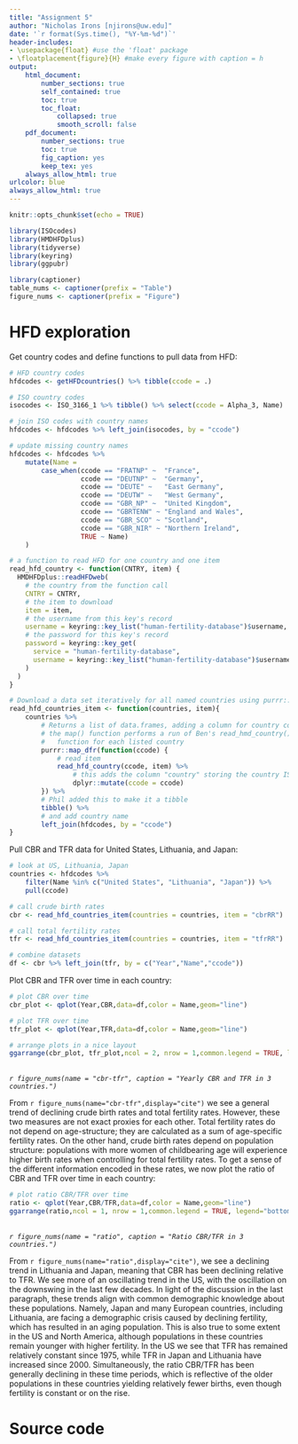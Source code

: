 ```yaml
---
title: "Assignment 5"
author: "Nicholas Irons [njirons@uw.edu]"
date: '`r format(Sys.time(), "%Y-%m-%d")`'
header-includes:
- \usepackage{float} #use the 'float' package
- \floatplacement{figure}{H} #make every figure with caption = h
output: 
    html_document:
        number_sections: true      
        self_contained: true
        toc: true
        toc_float:
            collapsed: true
            smooth_scroll: false
    pdf_document:
        number_sections: true
        toc: true
        fig_caption: yes
        keep_tex: yes
    always_allow_html: true
urlcolor: blue  
always_allow_html: true
---
```


```r
knitr::opts_chunk$set(echo = TRUE)

library(ISOcodes)
library(HMDHFDplus)
library(tidyverse)
library(keyring)
library(ggpubr)

library(captioner)
table_nums <- captioner(prefix = "Table")
figure_nums <- captioner(prefix = "Figure")
```

# HFD exploration

Get country codes and define functions to pull data from HFD:

```r
# HFD country codes
hfdcodes <- getHFDcountries() %>% tibble(ccode = .)

# ISO country codes
isocodes <- ISO_3166_1 %>% tibble() %>% select(ccode = Alpha_3, Name)

# join ISO codes with country names
hfdcodes <- hfdcodes %>% left_join(isocodes, by = "ccode")

# update missing country names 
hfdcodes <- hfdcodes %>% 
    mutate(Name = 
        case_when(ccode == "FRATNP" ~  "France",
                  ccode == "DEUTNP" ~  "Germany",
                  ccode == "DEUTE" ~   "East Germany",
                  ccode == "DEUTW" ~   "West Germany",
                  ccode == "GBR_NP" ~  "United Kingdom", 
                  ccode == "GBRTENW" ~ "England and Wales",
                  ccode == "GBR_SCO" ~ "Scotland",
                  ccode == "GBR_NIR" ~ "Northern Ireland",
                  TRUE ~ Name)
    )

# a function to read HFD for one country and one item
read_hfd_country <- function(CNTRY, item) {
  HMDHFDplus::readHFDweb(
    # the country from the function call
    CNTRY = CNTRY,
    # the item to download
    item = item,
    # the username from this key's record
    username = keyring::key_list("human-fertility-database")$username,
    # the password for this key's record
    password = keyring::key_get(
      service = "human-fertility-database",
      username = keyring::key_list("human-fertility-database")$username
    )
  )
}

# Download a data set iteratively for all named countries using purrr::map()
read_hfd_countries_item <- function(countries, item){
    countries %>%
        # Returns a list of data.frames, adding a column for country code to each
        # the map() function performs a run of Ben's read_hmd_country() 
        #   function for each listed country
        purrr::map_dfr(function(ccode) {
            # read item
            read_hfd_country(ccode, item) %>%
                # this adds the column "country" storing the country ISO code
                dplyr::mutate(ccode = ccode)
        }) %>%
        # Phil added this to make it a tibble
        tibble() %>% 
        # and add country name
        left_join(hfdcodes, by = "ccode")
}
```

Pull CBR and TFR data for United States, Lithuania, and Japan:

```r
# look at US, Lithuania, Japan
countries <- hfdcodes %>% 
    filter(Name %in% c("United States", "Lithuania", "Japan")) %>% 
    pull(ccode)

# call crude birth rates
cbr <- read_hfd_countries_item(countries = countries, item = "cbrRR")

# call total fertility rates
tfr <- read_hfd_countries_item(countries = countries, item = "tfrRR")

# combine datasets
df <- cbr %>% left_join(tfr, by = c("Year","Name","ccode"))
```

Plot CBR and TFR over time in each country:

```r
# plot CBR over time
cbr_plot <- qplot(Year,CBR,data=df,color = Name,geom="line")

# plot TFR over time
tfr_plot <- qplot(Year,TFR,data=df,color = Name,geom="line")

# arrange plots in a nice layout
ggarrange(cbr_plot, tfr_plot,ncol = 2, nrow = 1,common.legend = TRUE, legend="bottom")
```
\
_`r figure_nums(name = "cbr-tfr", caption = "Yearly CBR and TFR in 3 countries.")`_

From  `r figure_nums(name="cbr-tfr",display="cite")` we see a general trend of declining crude birth rates and total fertility rates. However, these two measures are not exact proxies for each other. Total fertility rates do not depend on age-structure; they are calculated as a sum of age-specific fertility rates. On the other hand, crude birth rates depend on population structure: populations with more women of childbearing age will experience higher birth rates when controlling for total fertility rates. To get a sense of the different information encoded in these rates, we now plot the ratio of CBR and TFR over time in each country:

```r
# plot ratio CBR/TFR over time
ratio <- qplot(Year,CBR/TFR,data=df,color = Name,geom="line")
ggarrange(ratio,ncol = 1, nrow = 1,common.legend = TRUE, legend="bottom")
```
\
_`r figure_nums(name = "ratio", caption = "Ratio CBR/TFR in 3 countries.")`_

From  `r figure_nums(name="ratio",display="cite")`, we see a declining trend in Lithuania and Japan, meaning that CBR has been declining relative to TFR. We see more of an oscillating trend in the US, with the oscillation on the downswing in the last few decades. In light of the discussion in the last paragraph, these trends align with common demographic knowledge about these populations. Namely, Japan and many European countries, including Lithuania, are facing a demographic crisis caused by declining fertility, which has resulted in an aging population. This is also true to some extent in the US and North America, although populations in these countries remain younger with higher fertility. In the US we see that TFR has remained relatively constant since 1975, while TFR in Japan and Lithuania have increased since 2000. Simultaneously, the ratio CBR/TFR has been generally declining in these time periods, which is reflective of the older populations in these countries yielding relatively fewer births, even though fertility is constant or on the rise.



# Source code

```r
```

